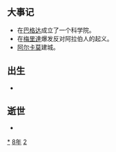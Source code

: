 {{yearTOC|828|唐'''[[大和_(唐文宗)|大和]]二年'''；南诏'''[[保和|保和]]五年'''；吐蕃'''[[彝泰|彝泰]]十四年'''；日本'''[[天長_(淳和天皇)|天長]]五年'''；渤海国'''[[建兴_(大仁秀)|建兴]]十年'''}}

== 大事记 ==
*在[[巴格达|巴格达]]成立了一个科学院。
*在[[梅里達_(西班牙)|梅里達]]爆发反对阿拉伯人的起义。
*[[阿尔卡莫|阿尔卡莫]]建城。

== 出生 ==
*

== 逝世 ==
{{Wikisource year mention}}
*

[[Category:828年|*]]
[[Category:820年代|8年]]
[[Category:9世纪各年|2]]